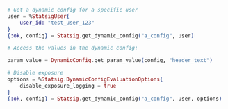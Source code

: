 ```elixir
# Get a dynamic config for a specific user
user = %StatsigUser{
    user_id: "test_user_123"
}
{:ok, config} = Statsig.get_dynamic_config("a_config", user)

# Access the values in the dynamic config:

param_value = DynamicConfig.get_param_value(config, "header_text")

# Disable exposure
options = %Statsig.DynamicConfigEvaluationOptions{
    disable_exposure_logging = true
}
{:ok, config} = Statsig.get_dynamic_config("a_config", user, options)

```